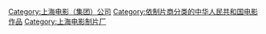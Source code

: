 [[Category:上海电影（集团）公司|Category:上海电影（集团）公司]]
[[Category:依制片商分类的中华人民共和国电影作品|Category:依制片商分类的中华人民共和国电影作品]]
[[Category:上海电影制片厂|Category:上海电影制片厂]]
